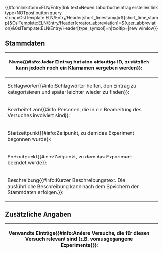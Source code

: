 <noinclude>
{{OslTemplate:Helper/Docu/FormTemplate}}

<!-- {{#formlink:form=ELN/Entry|link text=Neuen Laborbucheintrag erstellen|link type=post button|tooltip=Erstellt einen neuen Standard-Laborbucheintrag|new window}} 
{{{info|page name=LabNote:<unique number;start=1>}}}-->
<div class=dynamic-page-form-link>{{#formlink:form=ELN/Entry|link text=Neuen Laborbucheintrag erstellen|link type=NOTpost button|query string=OslTemplate:ELN/Entry/Header[short_timestamp]=${short_time_stamp}&OslTemplate:ELN/Entry/Header[creator_abbreviation]=${user_abbreviation}&OslTemplate:ELN/Entry/Header[type_symbol]=n|tooltip=|new window}}</div>

<!-- <div class=dynamic-page-form-link>{{#formlink:form=ELN/Entry|link text=Neuen Laborbucheintrag erstellen|link type=NOTpost button|query string=free_text={{OslTemplate:ELN/Entry/Body}}&OslTemplate:ELN/Entry/Header[short_timestamp]=${short_time_stamp}&OslTemplate:ELN/Entry/Header[creator_abbreviation]=${user_abbreviation}&OslTemplate:ELN/Entry/Header[type_symbol]=n|tooltip=|new window}}</div> -->

</noinclude><includeonly>
<div id="wikiPreview" style="display: none; padding-bottom: 25px; margin-bottom: 25px; border-bottom: 1px solid #AAAAAA;"></div>
== Stammdaten ==
{{{info|page name=LabNote:<OslTemplate:ELN/Entry/Header[short_timestamp]>-<OslTemplate:ELN/Entry/Header[creator_abbreviation]>-<unique number;start=0001>-<OslTemplate:ELN/Entry/Header[type_symbol]>}}}
{{{for template|OslTemplate:ELN/Entry/Header}}}
{| class="formtable"
! Name{{#info:Jeder Eintrag hat eine eideutige ID, zusätzlich kann jedoch noch ein Klarnamen vergeben werden}}: 
| {{{field|name}}}
|-
! Schlagwörter{{#info:Schlagwörter helfen, den Eintrag zu kategorisieren und später leichter wieder zu finden}}: 
| {{{field|keywords|input type=tokens|mandatory|values from property=HasKeyword|list|delimiter=;}}}
| {{{field|type_symbol|hidden}}}
|-
! Bearbeitet von{{#info:Personen, die in die Bearbeitung des Versuches involviert sind}}: 
| {{{field|agents|input type=tokens|list|values from category=Person|default=current user}}}
| {{{field|creator|hidden|default=current user}}}
| {{{field|creator_abbreviation|hidden}}}
|-
! Startzeitpunkt{{#info:Zeitpunkt, zu dem das Experiment begonnen wurde}}: 
| {{{field|start_date|input type=datetimepicker|mandatory|default=now}}}
| {{{field|creation_date|hidden|input type=datetimepicker|value=now}}}
| {{{field|short_timestamp|hidden|input type=datetimepicker}}}
|-
! Endzeitpunkt{{#info:Zeitpunkt, zu dem das Experiment beendet wurde}}: 
| {{{field|end_date|input type=datetimepicker|default=NOTnow}}}
|-
! Beschreibung{{#info:Kurzer Beschreibungstext. Die ausführliche Beschreibung kann nach dem Speichern der Stammdaten erfolgen.}}: 
| {{{field|description|input type=textarea|editor=NOTvisualeditor|class=toolbarOnTop}}}
|}
== Zusätzliche Angaben ==
<div class="mw-collapsible mw-collapsed">
{| class="formtable"
! Verwandte Einträge{{#info:Andere Versuche, die für diesen Versuch relevant sind (z.B. vorausgegangene Experimente)}}: 
| {{{field|related_entries|input type=tokens|values from category=LabNote}}}
|}
</div>

{{{end template}}}




{{{standard input|free text|hidden|preload=Template:ELN/Entry/Body}}}

{{{for template|OslTemplate:ELN/Entry/Footer}}}

{{{standard input|save|label=Speichern}}} {{{standard input|cancel|label=Abbrechen}}}
</includeonly>